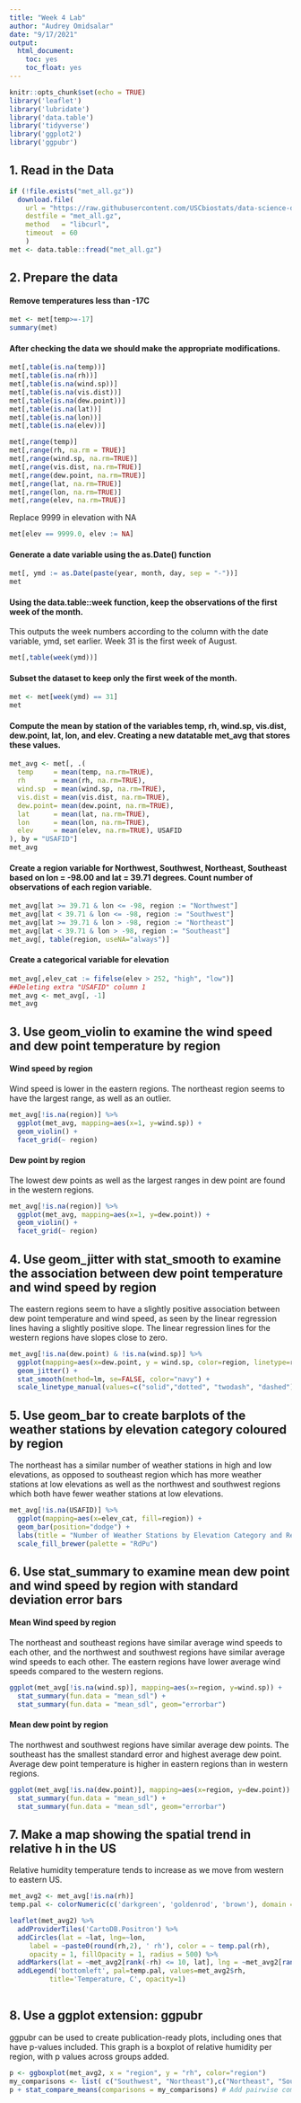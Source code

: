```yaml
---
title: "Week 4 Lab"
author: "Audrey Omidsalar"
date: "9/17/2021"
output:
  html_document:
    toc: yes
    toc_float: yes
---
```


```r
knitr::opts_chunk$set(echo = TRUE)
library('leaflet')
library('lubridate')
library('data.table')
library('tidyverse')
library('ggplot2')
library('ggpubr')
```

## 1. Read in the Data

```r
if (!file.exists("met_all.gz"))
  download.file(
    url = "https://raw.githubusercontent.com/USCbiostats/data-science-data/master/02_met/met_all.gz",
    destfile = "met_all.gz",
    method   = "libcurl",
    timeout  = 60
    )
met <- data.table::fread("met_all.gz")
```

## 2. Prepare the data

#### Remove temperatures less than -17C

```r
met <- met[temp>=-17]
summary(met)
```
#### After checking the data we should make the appropriate modifications.
```r
met[,table(is.na(temp))]
met[,table(is.na(rh))]
met[,table(is.na(wind.sp))]
met[,table(is.na(vis.dist))]
met[,table(is.na(dew.point))]
met[,table(is.na(lat))]
met[,table(is.na(lon))]
met[,table(is.na(elev))]

```
```r
met[,range(temp)]
met[,range(rh, na.rm = TRUE)]
met[,range(wind.sp, na.rm=TRUE)]
met[,range(vis.dist, na.rm=TRUE)]
met[,range(dew.point, na.rm=TRUE)]
met[,range(lat, na.rm=TRUE)]
met[,range(lon, na.rm=TRUE)]
met[,range(elev, na.rm=TRUE)]
```
Replace 9999 in elevation with NA
```r
met[elev == 9999.0, elev := NA]
```

#### Generate a date variable using the as.Date() function

```r
met[, ymd := as.Date(paste(year, month, day, sep = "-"))]
met
```

#### Using the data.table::week function, keep the observations of the first week of the month.

This outputs the week numbers according to the column with the date variable, ymd, set earlier. Week 31 is the first week of August.
```r
met[,table(week(ymd))]
```

#### Subset the dataset to keep only the first week of the month.

```r
met <- met[week(ymd) == 31]
met
```

#### Compute the mean by station of the variables temp, rh, wind.sp, vis.dist, dew.point, lat, lon, and elev. Creating a new datatable met_avg that stores these values.

```r
met_avg <- met[, .(
  temp     = mean(temp, na.rm=TRUE),
  rh       = mean(rh, na.rm=TRUE),
  wind.sp  = mean(wind.sp, na.rm=TRUE),
  vis.dist = mean(vis.dist, na.rm=TRUE),
  dew.point= mean(dew.point, na.rm=TRUE),
  lat      = mean(lat, na.rm=TRUE),
  lon      = mean(lon, na.rm=TRUE),
  elev     = mean(elev, na.rm=TRUE), USAFID
), by = "USAFID"]
met_avg
```

#### Create a region variable for Northwest, Southwest, Northeast, Southeast based on lon = -98.00 and lat = 39.71 degrees. Count number of observations of each region variable.

```r
met_avg[lat >= 39.71 & lon <= -98, region := "Northwest"]
met_avg[lat < 39.71 & lon <= -98, region := "Southwest"]
met_avg[lat >= 39.71 & lon > -98, region := "Northeast"]
met_avg[lat < 39.71 & lon > -98, region := "Southeast"]
met_avg[, table(region, useNA="always")]
```

#### Create a categorical variable for elevation

```r
met_avg[,elev_cat := fifelse(elev > 252, "high", "low")]
##Deleting extra "USAFID" column 1
met_avg <- met_avg[, -1]
met_avg
```

## 3. Use geom_violin to examine the wind speed and dew point temperature by region

#### Wind speed by region
Wind speed is lower in the eastern regions. The northeast region seems to have the largest range, as well as an outlier.
```r
met_avg[!is.na(region)] %>% 
  ggplot(met_avg, mapping=aes(x=1, y=wind.sp)) + 
  geom_violin() + 
  facet_grid(~ region)
```

#### Dew point by region

The lowest dew points as well as the largest ranges in dew point are found in the western regions.
```r
met_avg[!is.na(region)] %>% 
  ggplot(met_avg, mapping=aes(x=1, y=dew.point)) + 
  geom_violin() + 
  facet_grid(~ region)
```

## 4. Use geom_jitter with stat_smooth to examine the association between dew point temperature and wind speed by region

The eastern regions seem to have a slightly positive association between dew point temperature and wind speed, as seen by the linear regression lines having a slightly positive slope. The linear regression lines for the western regions have slopes close to zero.

```r
met_avg[!is.na(dew.point) & !is.na(wind.sp)] %>% 
  ggplot(mapping=aes(x=dew.point, y = wind.sp, color=region, linetype=region)) + 
  geom_jitter() +
  stat_smooth(method=lm, se=FALSE, color="navy") + 
  scale_linetype_manual(values=c("solid","dotted", "twodash", "dashed"))
```

## 5. Use geom_bar to create barplots of the weather stations by elevation category coloured by region

The northeast has a similar number of weather stations in high and low elevations, as opposed to southeast region which has more weather stations at low elevations as well as the northwest and southwest regions which both have fewer weather stations at low elevations.
```r
met_avg[!is.na(USAFID)] %>% 
  ggplot(mapping=aes(x=elev_cat, fill=region)) + 
  geom_bar(position="dodge") +
  labs(title = "Number of Weather Stations by Elevation Category and Region", x  = "Elevation Category", y = "Number of Weather Stations") +
  scale_fill_brewer(palette = "RdPu")
```

## 6. Use stat_summary to examine mean dew point and wind speed by region with standard deviation error bars

#### Mean Wind speed by region

The northeast and southeast regions have similar average wind speeds to each other, and the northwest and southwest regions have similar average wind speeds to each other. The eastern regions have lower average wind speeds compared to the western regions.
```r
ggplot(met_avg[!is.na(wind.sp)], mapping=aes(x=region, y=wind.sp)) +
  stat_summary(fun.data = "mean_sdl") + 
  stat_summary(fun.data = "mean_sdl", geom="errorbar")
```

#### Mean dew point by region

The northwest and southwest regions have similar average dew points. The southeast has the smallest standard error and highest average dew point. Average dew point temperature is higher in eastern regions than in western regions.
```r
ggplot(met_avg[!is.na(dew.point)], mapping=aes(x=region, y=dew.point)) +
  stat_summary(fun.data = "mean_sdl") + 
  stat_summary(fun.data = "mean_sdl", geom="errorbar")
```

## 7. Make a map showing the spatial trend in relative h in the US

Relative humidity temperature tends to increase as we move from western to eastern US.
```r
met_avg2 <- met_avg[!is.na(rh)]
temp.pal <- colorNumeric(c('darkgreen', 'goldenrod', 'brown'), domain = met_avg2$rh)

leaflet(met_avg2) %>%
  addProviderTiles('CartoDB.Positron') %>%
  addCircles(lat = ~lat, lng=~lon,
     label = ~paste0(round(rh,2), ' rh'), color = ~ temp.pal(rh),
     opacity = 1, fillOpacity = 1, radius = 500) %>%
  addMarkers(lat = ~met_avg2[rank(-rh) <= 10, lat], lng = ~met_avg2[rank(-rh) <= 10, lon]) %>%
  addLegend('bottomleft', pal=temp.pal, values=met_avg2$rh,
          title='Temperature, C', opacity=1)
  
```

## 8. Use a ggplot extension: ggpubr

ggpubr can be used to create publication-ready plots, including ones that have p-values included. This graph is a boxplot of relative humidity per region, with p values across groups added.
```r
p <- ggboxplot(met_avg2, x = "region", y = "rh", color="region")
my_comparisons <- list( c("Southwest", "Northeast"),c("Northeast", "Southeast"), c("Southeast", "Northwest"), c("Southwest", "Southeast"), c("Northeast", "Northwest"))
p + stat_compare_means(comparisons = my_comparisons) # Add pairwise comparisons p-value
```